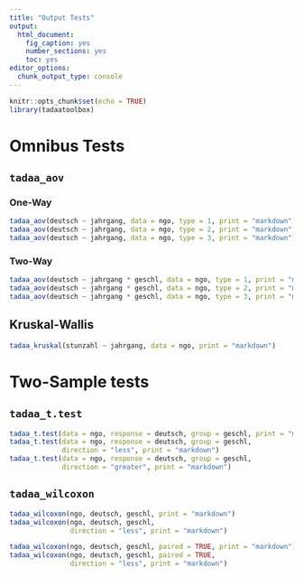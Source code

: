 ```yaml
---
title: "Output Tests"
output: 
  html_document: 
    fig_caption: yes
    number_sections: yes
    toc: yes
editor_options: 
  chunk_output_type: console
---
```


```r
knitr::opts_chunk$set(echo = TRUE)
library(tadaatoolbox)
```

# Omnibus Tests

## `tadaa_aov`

### One-Way

```r
tadaa_aov(deutsch ~ jahrgang, data = ngo, type = 1, print = "markdown")
tadaa_aov(deutsch ~ jahrgang, data = ngo, type = 2, print = "markdown")
tadaa_aov(deutsch ~ jahrgang, data = ngo, type = 3, print = "markdown")
```


### Two-Way

```r
tadaa_aov(deutsch ~ jahrgang * geschl, data = ngo, type = 1, print = "markdown")
tadaa_aov(deutsch ~ jahrgang * geschl, data = ngo, type = 2, print = "markdown")
tadaa_aov(deutsch ~ jahrgang * geschl, data = ngo, type = 3, print = "markdown")
```

## Kruskal-Wallis

```r
tadaa_kruskal(stunzahl ~ jahrgang, data = ngo, print = "markdown")
```


# Two-Sample tests

## `tadaa_t.test`

```r
tadaa_t.test(data = ngo, response = deutsch, group = geschl, print = "markdown")
tadaa_t.test(data = ngo, response = deutsch, group = geschl, 
             direction = "less", print = "markdown")
tadaa_t.test(data = ngo, response = deutsch, group = geschl, 
             direction = "greater", print = "markdown")
```

## `tadaa_wilcoxon`

```r
tadaa_wilcoxon(ngo, deutsch, geschl, print = "markdown")
tadaa_wilcoxon(ngo, deutsch, geschl, 
               direction = "less", print = "markdown")

tadaa_wilcoxon(ngo, deutsch, geschl, paired = TRUE, print = "markdown")
tadaa_wilcoxon(ngo, deutsch, geschl, paired = TRUE, 
               direction = "less", print = "markdown")

```

